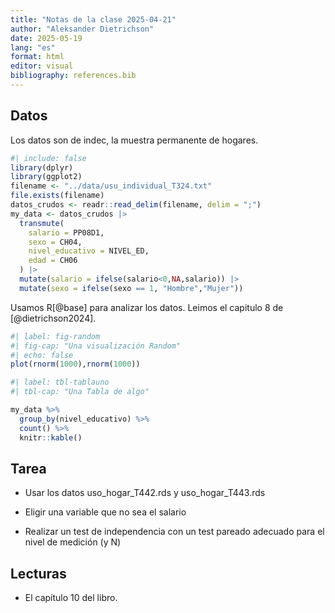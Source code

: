 ```yaml
---
title: "Notas de la clase 2025-04-21"
author: "Aleksander Dietrichson"
date: 2025-05-19
lang: "es"
format: html
editor: visual
bibliography: references.bib
---
```


## Datos

Los datos son de indec, la muestra permanente de hogares.

```r
#| include: false
library(dplyr)
library(ggplot2)
filename <- "../data/usu_individual_T324.txt"
file.exists(filename)
datos_crudos <- readr::read_delim(filename, delim = ";")
my_data <- datos_crudos |>  
  transmute(
    salario = PP08D1, 
    sexo = CH04,
    nivel_educativo = NIVEL_ED,
    edad = CH06
  ) |>
  mutate(salario = ifelse(salario<0,NA,salario)) |>
  mutate(sexo = ifelse(sexo == 1, "Hombre","Mujer"))
```

Usamos R[@base] para analizar los datos. Leimos el capitulo 8 de [@dietrichson2024].

```r
#| label: fig-random
#| fig-cap: "Una visualización Random"
#| echo: false
plot(rnorm(1000),rnorm(1000))
```

```r
#| label: tbl-tablauno
#| tbl-cap: "Una Tabla de algo"

my_data %>% 
  group_by(nivel_educativo) %>% 
  count() %>% 
  knitr::kable()
```

## Tarea

-   Usar los datos uso_hogar_T442.rds y uso_hogar_T443.rds

-   Eligir una variable que no sea el salario

-   Realizar un test de independencia con un test pareado adecuado para el nivel de medición (y N)

## Lecturas

-   El capítulo 10 del libro.
